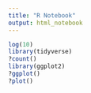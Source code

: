 ```yaml
---
title: "R Notebook"
output: html_notebook
---
```



```r

log(10)
library(tidyverse)
?count()
library(ggplot2)
?ggplot()
?plot()
```

